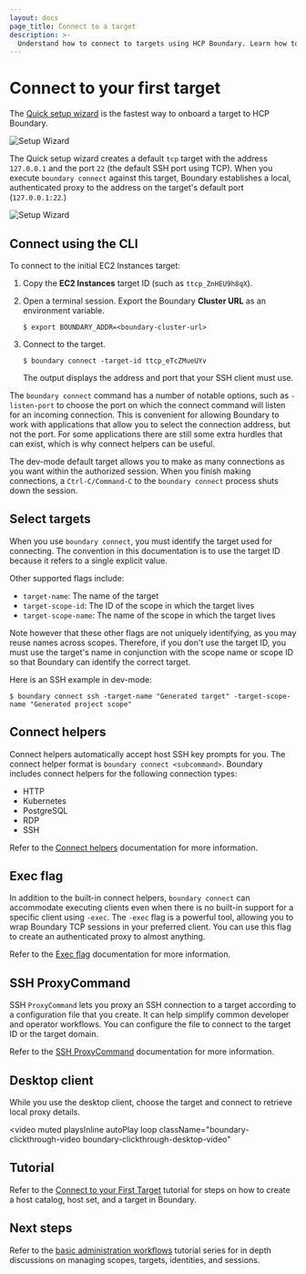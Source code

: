 ```yaml
---
layout: docs
page_title: Connect to a target
description: >-
  Understand how to connect to targets using HCP Boundary. Learn how to select targets and use your choice of client and connect helpers to facilitate connections.
---
```


# Connect to your first target

The [Quick setup
wizard](/boundary/docs/hcp/get-started/deploy-and-login#log-in-to-hcp-boundary)
is the fastest way to onboard a target to HCP Boundary.

![Setup Wizard](/img/setup-wizard-address-target.png)

The Quick setup wizard creates a default `tcp` target with the address `127.0.0.1` and the port `22` (the default SSH port using TCP).
When you execute `boundary connect` against this target, Boundary establishes a local, authenticated proxy to the address on the target's default port (`127.0.0.1:22`.)

![Setup Wizard](/img/quick-start-targets.png)

## Connect using the CLI

To connect to the initial EC2 Instances target:

1. Copy the **EC2 Instances** target ID (such as `ttcp_ZnHEU9h8qX`).

1. Open a terminal session. Export the Boundary **Cluster URL** as an environment
   variable.

   ```shell-session
   $ export BOUNDARY_ADDR=<boundary-cluster-url>
   ```

1. Connect to the target.

   ```shell-session
   $ boundary connect -target-id ttcp_eTcZMueUYv
   ```

   The output displays the address and port that your SSH client must use.

The `boundary connect` command has a number of notable options, such as
`-listen-port` to choose the port on which the connect command will listen for
an incoming connection. This is convenient for allowing Boundary to work with
applications that allow you to select the connection address, but not the port.
For some applications there are still some extra hurdles that can exist, which
is why connect helpers can be useful.

The dev-mode default target allows you to make as many connections as you want
within the authorized session. When you finish making connections, a
`Ctrl-C/Command-C` to the `boundary connect` process shuts down the session.

## Select targets

When you use `boundary connect`, you must identify the target used for connecting.
The convention in this documentation is to use the target ID because it refers to a
single explicit value.

Other supported flags include:

- `target-name`: The name of the target
- `target-scope-id`: The ID of the scope in which the target lives
- `target-scope-name`: The name of the scope in which the target lives

Note however that these other flags are not uniquely identifying, as you may reuse names
across scopes.  Therefore, if you don't use the target ID, you must use the target's name in conjunction with the scope name or scope ID so that Boundary can identify the correct target.

Here is an SSH example in dev-mode:

```shell-session
$ boundary connect ssh -target-name "Generated target" -target-scope-name "Generated project scope"
```

## Connect helpers

Connect helpers automatically accept host SSH key prompts for you.
The connect helper format is `boundary connect <subcommand>`.
Boundary includes connect helpers for the following connection types:

- HTTP
- Kubernetes
- PostgreSQL
- RDP
- SSH

Refer to the [Connect helpers](/boundary/docs/targets/connections/connect-helpers) documentation for more information.

## Exec flag

In addition to the built-in connect helpers, `boundary connect`
can accommodate executing clients even when there is no built-in support
for a specific client using `-exec`. The `-exec` flag is a powerful
tool, allowing you to wrap Boundary TCP sessions in your preferred
client. You can use this flag to create an authenticated proxy to almost
anything.

Refer to the [Exec flag](/boundary/docs/targets/connections/exec-flag) documentation for more information.

## SSH ProxyCommand

SSH `ProxyCommand` lets you proxy an SSH connection to a target according to a configuration file that you create.
It can help simplify common developer and operator workflows.
You can configure the file to connect to the target ID or the target domain.

Refer to the [SSH ProxyCommand](/boundary/docs/targets/connections/workflow-ssh-proxycommand) documentation for more information.

## Desktop client

While you use the desktop client, choose the target and connect to retrieve local
proxy details.

<video
  muted
  playsInline
  autoPlay
  loop
  className="boundary-clickthrough-video boundary-clickthrough-desktop-video"
>
  <source
    type="video/mp4"
    src="https://www.datocms-assets.com/2885/1613612836-boundary-desktop-clickthrough-connect-target-v1-0-0.mp4"
  />
</video>

## Tutorial

Refer to the [Connect to your First Target](/boundary/tutorials/hcp-getting-started/hcp-getting-started-connect) tutorial for steps on how to create a host catalog, host set, and a target in Boundary.

## Next steps

Refer to the [basic administration
workflows](/boundary/tutorials/hcp-administration) tutorial series
for in depth discussions on managing scopes, targets, identities, and sessions.